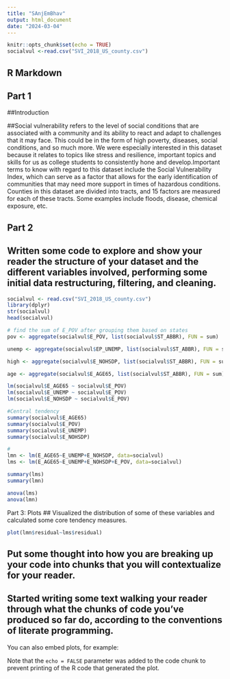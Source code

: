 ---
title: "SAnjEmBhav"
output: html_document
date: "2024-03-04"
---

```{r setup, include=FALSE}
knitr::opts_chunk$set(echo = TRUE)
socialvul <-read.csv("SVI_2018_US_county.csv")
```

## R Markdown

## Part 1 
##Introduction

##Social vulnerability refers to the level of social conditions that are associated with a community and its ability to react and adapt to challenges that it may face. This could be in the form of high poverty, diseases, social conditions, and so much more. We were especially interested in this dataset because it relates to topics like stress and resilience, important topics and skills for us as college students to consistently hone and develop.Important terms to know with regard to this dataset include the Social Vulnerability Index, which can serve as a factor that allows for the early identification of communities that may need more support in times of hazardous conditions. Counties in this dataset are divided into tracts, and 15 factors are measured for each of these tracts. Some examples include floods, disease, chemical exposure, etc.

## Part 2
## Written some code to explore and show your reader the structure of your dataset and the different variables involved, performing some initial data restructuring, filtering, and cleaning.

```{r cars}
socialvul <- read.csv("SVI_2018_US_county.csv")
library(dplyr)
str(socialvul)
head(socialvul)

# find the sum of E_POV after grouping them based on states
pov <- aggregate(socialvul$E_POV, list(socialvul$ST_ABBR), FUN = sum)

unemp <- aggregate(socialvul$EP_UNEMP, list(socialvul$ST_ABBR), FUN = sum)

high <- aggregate(socialvul$E_NOHSDP, list(socialvul$ST_ABBR), FUN = sum)

age <- aggregate(socialvul$E_AGE65, list(socialvul$ST_ABBR), FUN = sum)

lm(socialvul$E_AGE65 ~ socialvul$E_POV)
lm(socialvul$E_UNEMP ~ socialvul$E_POV)
lm(socialvul$E_NOHSDP ~ socialvul$E_POV)

#Central tendency
summary(socialvul$E_AGE65)
summary(socialvul$E_POV)
summary(socialvul$E_UNEMP)
summary(socialvul$E_NOHSDP)

# 
lmn <- lm(E_AGE65~E_UNEMP+E_NOHSDP, data=socialvul)
lms <- lm(E_AGE65~E_UNEMP+E_NOHSDP+E_POV, data=socialvul)

summary(lms)
summary(lmn)

anova(lms)
anova(lmn)
```

Part 3: Plots
## Visualized the distribution of some of these variables and calculated some core tendency measures.

```{r pressure, echo=FALSE}

plot(lmn$residual~lms$residual)

```

## Put some thought into how you are breaking up your code into chunks that you will contextualize for your reader.

## Started writing some text walking your reader through what the chunks of code you've produced so far do, according to the conventions of literate programming.


You can also embed plots, for example:



Note that the `echo = FALSE` parameter was added to the code chunk to prevent printing of the R code that generated the plot.
